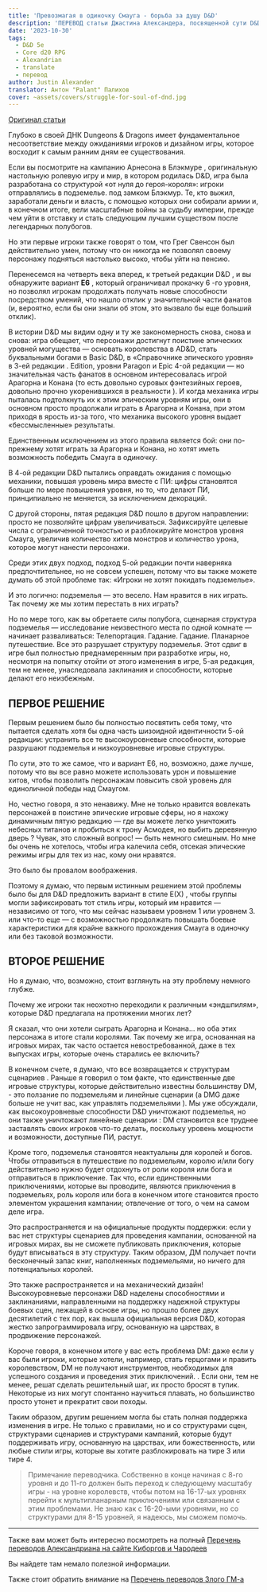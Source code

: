 ```yaml
---
title: 'Превозмагая в одиночку Смауга - борьба за душу D&D'
description: 'ПЕРЕВОД статьи Джастина Александера, посвященной сути D&D и игре на высоких уровнях #translate #alexandrian'
date: '2023-10-30'
tags:
  - D&D 5e
  - Core d20 RPG
  - Alexandrian
  - translate
  - перевод
author: Justin Alexander
translator: Антон "Palant" Палихов
cover: ~assets/covers/struggle-for-soul-of-dnd.jpg
---
```


[Оригинал статьи](https://thealexandrian.net/wordpress/50073/roleplaying-games/soloing-smaug-the-struggle-for-the-soul-of-dd)

Глубоко в своей ДНК Dungeons & Dragons имеет фундаментальное несоответствие между ожиданиями игроков и дизайном игры, которое восходит к самым ранним дням ее существования.

Если вы посмотрите на кампанию Арнесона в Блэкмуре , оригинальную настольную ролевую игру и мир, в котором родилась D&D, игра была разработана со структурой «от нуля до героя-короля»: игроки отправлялись в подземелье. под замком Блэкмур. Те, кто выжил, заработали деньги и власть, с помощью которых они собирали армии и, в конечном итоге, вели масштабные войны за судьбу империи, прежде чем уйти в отставку и стать следующим лучшим существом после легендарных полубогов.

Но эти первые игроки также говорят о том, что Грег Свенсон был действительно умен, потому что он никогда не позволял своему персонажу подняться настолько высоко, чтобы уйти на пенсию.

Перенесемся на четверть века вперед, к третьей редакции D&D , и вы обнаружите вариант **E6** , который ограничивал прокачку 6 -го уровня, но позволял игрокам продолжать получать новые способности посредством умений, что нашло отклик у значительной части фанатов (и, вероятно, если бы они знали об этом, это вызвало бы еще больший отклик).

В истории D&D мы видим одну и ту же закономерность снова, снова и снова: игра обещает, что персонажи достигнут поистине эпических уровней могущества — основать королевства в AD&D, стать буквальными богами в Basic D&D, в «Справочнике эпического уровня» в 3-ей редакции . Edition, уровни Paragon и Epic 4-ой редакции — но значительная часть фанатов в основном интересовалась игрой Арагорна и Конана (то есть довольно суровых фэнтезийных героев, довольно прочно укоренившихся в реальности ). И когда механика игры пыталась подтолкнуть их к этим эпическим уровням игры, они в основном просто продолжали играть в Арагорна и Конана, при этом приходя в ярость из-за того, что механика высокого уровня выдает «бессмысленные» результаты.

Единственным исключением из этого правила является бой: они по-прежнему хотят играть за Арагорна и Конана, но хотят иметь возможность победить Смауга в одиночку.

В 4-ой редакции D&D пытались оправдать ожидания с помощью механики, повышая уровень мира вместе с ПИ: цифры становятся больше по мере повышения уровня, но то, что делают ПИ, принципиально не меняется, за исключением декораций.

С другой стороны, пятая редакция D&D пошло в другом направлении: просто не позволяйте цифрам увеличиваться. Зафиксируйте целевые числа с ограниченной точностью и разблокируйте монстров уровня Смауга, увеличив количество хитов монстров и количество урона, которое могут нанести персонажи.

Среди этих двух подход, подход 5-ой редакции почти наверняка предпочтительнее, но не совсем успешен, потому что вы также можете думать об этой проблеме так: «Игроки не хотят покидать подземелье».

И это логично: подземелья — это весело. Нам нравится в них играть. Так почему же мы хотим перестать в них играть?

Но по мере того, как вы обретаете силы полубога, сценарная структура подземелья — исследование неизвестного места по одной комнате — начинает разваливаться: Телепортация. Гадание. Гадание. Планарное путешествие. Все это разрушает структуру подземелья. Этот сдвиг в игре был полностью преднамеренным при разработке игры, но, несмотря на попытку отойти от этого изменения в игре, 5-ая редакция, тем не менее, унаследовала заклинания и способности, которые делают его неизбежным.

## ПЕРВОЕ РЕШЕНИЕ

Первым решением было бы полностью посвятить себя тому, что пытается сделать хотя бы одна часть шизоидной идентичности 5-ой редакции: устранить все те высокоуровневые способности, которые разрушают подземелья и низкоуровневые игровые структуры.

По сути, это то же самое, что и вариант E6, но, возможно, даже лучше, потому что вы все равно можете использовать урон и повышение хитов, чтобы позволить персонажам повысить свой уровень для единоличной победы над Смаугом.

Но, честно говоря, я это ненавижу. Мне не только нравится вовлекать персонажей в поистине эпические игровые сферы, но я нахожу динамичным пятую редакцию — где вы можете легко уничтожить небесных титанов и пробиться к трону Асмодея, но выбить деревянную дверь ? Чувак, это сложный вопрос! — быть немного смешным. Но мне бы очень не хотелось, чтобы игра калечила себя, отсекая эпические режимы игры для тех из нас, кому они нравятся.

Это было бы провалом воображения.

Поэтому я думаю, что первым истинным решением этой проблемы было бы для D&D предложить вариант в стиле E(X) , чтобы группы могли зафиксировать тот стиль игры, который им нравится — независимо от того, что мы сейчас называем уровнем 1 или уровнем 3. или что-то еще — с возможностью продолжать повышать боевые характеристики для крайне важного прохождения Смауга в одиночку или без таковой возможности.

## ВТОРОЕ РЕШЕНИЕ

Но я думаю, что, возможно, стоит взглянуть на эту проблему немного глубже.

Почему же игроки так неохотно переходили к различным «эндшпилям», которые D&D предлагала на протяжении многих лет?

Я сказал, что они хотели сыграть Арагорна и Конана… но оба этих персонажа в итоге стали королями. Так почему же игра, основанная на игровых мирах, так часто остается невостребованной, даже в тех выпусках игры, которые очень старались ее включить?

В конечном счете, я думаю, что все возвращается к структурам сценариев . Раньше я говорил о том факте, что единственные две игровые структуры, которые действительно известны большинству DM, - это ползание по подземельям и линейные сценарии (а DMG даже больше не учит вас, как управлять подземельями ). Мы уже обсуждали, как высокоуровневые способности D&D уничтожают подземелья, но они также уничтожают линейные сценарии : DM становится все труднее заставлять своих игроков что-то делать, поскольку уровень мощности и возможности, доступные ПИ, растут.

Кроме того, подземелья становятся неактуальны для королей и богов. Чтобы отправиться в путешествие по подземельям, королю и/или богу действительно нужно будет отдохнуть от роли короля или бога и отправиться в приключение. Так что, если единственными приключениями, которые вы проводите, являются приключения в подземельях, роль короля или бога в конечном итоге становится просто элементом украшения кампании; отвлечение от того, о чем на самом деле игра.

Это распространяется и на официальные продукты поддержки: если у вас нет структуры сценариев для проведения кампании, основанной на игровых мирах, вы не сможете публиковать приключения, которые будут вписываться в эту структуру. Таким образом, ДМ получает почти бесконечный запас книг, наполненных подземельями, но ничего для потенциальных королей.

Это также распространяется и на механический дизайн! Высокоуровневые персонажи D&D наделены способностями и заклинаниями, направленными на поддержку надежной структуры боевых сцен, лежащей в основе игры, но прошло более двух десятилетий с тех пор, как вышла официальная версия D&D, которая жестко запрограммировала игру, основанную на царствах, в продвижение персонажей.

Короче говоря, в конечном итоге у вас есть проблема DM: даже если у вас были игроки, которые хотели, например, стать герцогами и править королевством, DM не получают инструментов, необходимых для успешного создания и проведения этих приключений. . Если они, тем не менее, решат сделать решительный шаг, их просто бросят в тупик. Некоторые из них могут спонтанно научиться плавать, но большинство просто утонет и прекратит свои походы.

Таким образом, другим решением могла бы стать полная поддержка изменения в игре. Не только с правилами, но и со структурами сцен, структурами сценариев и структурами кампаний, которые будут поддерживать игру, основанную на царствах, или божественность, или любые стили игры, которые вы хотите разблокировать на тире 3 или тире 4.

> Примечание переводчика. Собственно в конце начиная с 8-го уровня и до 11-го должен быть переход к следующему масштабу игры - на уровне королевств, чтобы потом на 16-17-ых уровнях перейти к мультипланарным приключениям или связанным с этим проблемами. Не знаю как с 16-20-ыми уровнями, но со структурами для 8-15 уровней, я надеюсь, мы сможем помочь.

---

Также вам может быть интересно посмотреть на полный [Перечень переводов Александриана на сайте Киборгов и Чародеев](https://cyborgsandmages.com/posts/translations/alexandrian-index)

Вы найдете там немало полезной информации.

Также стоит обратить внимание на [Перечень переводов Злого ГМ-а](https://cyborgsandmages.com/posts/translations/angrygm-index)

